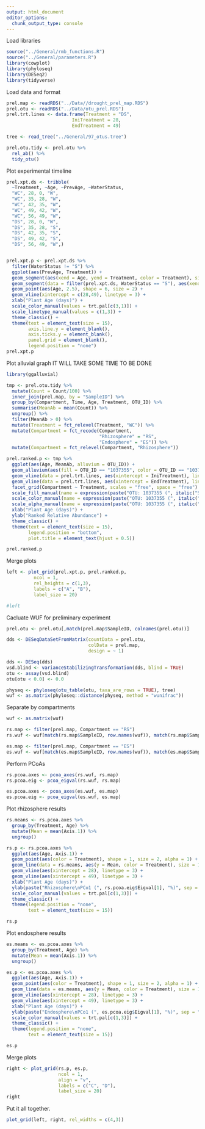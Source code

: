 ---
output: html_document
editor_options: 
  chunk_output_type: console
---

Load libraries


```{r}
source("../General/rmb_functions.R")
source("../General/parameters.R")
library(cowplot)
library(phyloseq)
library(DESeq2)
library(tidyverse)

```

Load data and format

```{r}

prel.map <- readRDS("../Data//drought_prel_map.RDS")
prel.otu <- readRDS("../Data/otu_prel.RDS")
prel.trt.lines <- data.frame(Treatment = "DS",
                        IniTreatment = 28,
                        EndTreatment = 49)

tree <- read_tree("../General/97_otus.tree")

prel.otu.tidy <- prel.otu %>% 
  rel_ab() %>% 
  tidy_otu()
```

Plot experimental timeline
```{r}
prel.xpt.ds <- tribble(
  ~Treatment, ~Age, ~PrevAge, ~WaterStatus,
  "WC", 28, 0, "W",
  "WC", 35, 28, "W",
  "WC", 42, 35, "W",
  "WC", 49, 42, "W",
  "WC", 56, 49, "W",
  "DS", 28, 0, "W",
  "DS", 35, 28, "S",
  "DS", 42, 35, "S",
  "DS", 49, 42, "S",
  "DS", 56, 49, "W",)


prel.xpt.p <- prel.xpt.ds %>% 
  filter(WaterStatus != "S") %>% 
  ggplot(aes(PrevAge, Treatment)) +
  geom_segment(aes(xend = Age, yend = Treatment, color = Treatment), size = 3, linetype = 1) +
  geom_segment(data = filter(prel.xpt.ds, WaterStatus == "S"), aes(xend = Age, yend = Treatment, color = Treatment), linetype = 2) +
  geom_point(aes(Age, 2.5), shape = 6, size = 2) +
  geom_vline(xintercept = c(28,49), linetype = 3) +
  xlab("Plant Age (days)") +
  scale_color_manual(values = trt.pal[c(3,1)]) +
  scale_linetype_manual(values = c(1,3)) +
  theme_classic() +
  theme(text = element_text(size = 15),
        axis.line.y = element_blank(),
        axis.ticks.y = element_blank(),
        panel.grid = element_blank(),
        legend.position = "none")
prel.xpt.p
```

Plot alluvial graph 
IT WILL TAKE SOME TIME TO BE DONE


```{r}
library(ggalluvial)

tmp <- prel.otu.tidy %>% 
  mutate(Count = Count/100) %>% 
  inner_join(prel.map, by = "SampleID") %>% 
  group_by(Compartment, Time, Age, Treatment, OTU_ID) %>% 
  summarise(MeanAb = mean(Count)) %>% 
  ungroup() %>% 
  filter(MeanAb > 0) %>% 
  mutate(Treatment = fct_relevel(Treatment, "WC")) %>% 
  mutate(Compartment = fct_recode(Compartment,
                                  "Rhizosphere" = "RS",
                                  "Endosphere" = "ES")) %>% 
  mutate(Compartment = fct_relevel(Compartment, "Rhizosphere"))

prel.ranked.p <- tmp %>% 
  ggplot(aes(Age, MeanAb, alluvium = OTU_ID)) +
  geom_alluvium(aes(fill = OTU_ID == "1037355", color = OTU_ID == "1037355", alpha = OTU_ID == "1037355"), decreasing = F, size = 0.25) +
  geom_vline(data = prel.trt.lines, aes(xintercept = IniTreatment), linetype = 3) +
  geom_vline(data = prel.trt.lines, aes(xintercept = EndTreatment), linetype = 3) +
  facet_grid(Compartment ~ Treatment, scales = "free", space = "free") +
  scale_fill_manual(name = expression(paste("OTU: 1037355 (", italic("Streptomyces "), "sp.)", sep = "")), values = c("white", phy.pal[3])) + 
  scale_color_manual(name = expression(paste("OTU: 1037355 (", italic("Streptomyces "), "sp.)", sep = "")), values = c("gray50", "black")) + 
  scale_alpha_manual(name = expression(paste("OTU: 1037355 (", italic("Streptomyces "), "sp.)", sep = "")), values = c(0.5, 1)) +
  xlab("Plant Age (days)") +
  ylab("Ranked Relative Abundance") +
  theme_classic() +
  theme(text = element_text(size = 15),
        legend.position = "bottom",
        plot.title = element_text(hjust = 0.5))

prel.ranked.p
```

Merge plots
```{r}
left <- plot_grid(prel.xpt.p, prel.ranked.p,
          ncol = 1,
          rel_heights = c(1,3),
          labels = c("A", "B"),
          label_size = 20)

#left
```

Cacluate WUF for preliminary experiment

```{r}
prel.otu <- prel.otu[,match(prel.map$SampleID, colnames(prel.otu))]

dds <- DESeqDataSetFromMatrix(countData = prel.otu,
                              colData = prel.map,
                              design = ~ 1)

dds <- DESeq(dds)
vsd.blind <- varianceStabilizingTransformation(dds, blind = TRUE)
otu <- assay(vsd.blind)
otu[otu < 0.0] <- 0.0

physeq <- phyloseq(otu_table(otu, taxa_are_rows = TRUE), tree)
wuf <- as.matrix(phyloseq::distance(physeq, method = "wunifrac"))
```

Separate by compartments
```{r}
wuf <- as.matrix(wuf)

rs.map <- filter(prel.map, Compartment == "RS")
rs.wuf <- wuf[match(rs.map$SampleID, row.names(wuf)), match(rs.map$SampleID, colnames(wuf))]

es.map <- filter(prel.map, Compartment == "ES")
es.wuf <- wuf[match(es.map$SampleID, row.names(wuf)), match(es.map$SampleID, colnames(wuf))]

```

Perform PCoAs
```{r}
rs.pcoa.axes <- pcoa_axes(rs.wuf, rs.map)
rs.pcoa.eig <- pcoa_eigval(rs.wuf, rs.map)

es.pcoa.axes <- pcoa_axes(es.wuf, es.map)
es.pcoa.eig <- pcoa_eigval(es.wuf, es.map)
```

Plot rhizosphere results
```{r}
rs.means <- rs.pcoa.axes %>% 
  group_by(Treatment, Age) %>% 
  mutate(Mean = mean(Axis.1)) %>% 
  ungroup()

rs.p <- rs.pcoa.axes %>% 
  ggplot(aes(Age, Axis.1)) +
  geom_point(aes(color = Treatment), shape = 1, size = 2, alpha = 1) +
  geom_line(data = rs.means, aes(y = Mean, color = Treatment), size = 1) +
  geom_vline(aes(xintercept = 28), linetype = 3) +
  geom_vline(aes(xintercept = 49), linetype = 3) +
  xlab("Plant Age (days)") +
  ylab(paste("Rhizosphere\nPCo1 (", rs.pcoa.eig$Eigval[1], "%)", sep = "")) +
  scale_color_manual(values = trt.pal[c(1,3)]) +
  theme_classic() +
  theme(legend.position = "none",
        text = element_text(size = 15))

rs.p
```

Plot endosphere results
```{r}
es.means <- es.pcoa.axes %>% 
  group_by(Treatment, Age) %>% 
  mutate(Mean = mean(Axis.1)) %>% 
  ungroup()

es.p <- es.pcoa.axes %>% 
  ggplot(aes(Age, Axis.1)) +
  geom_point(aes(color = Treatment), shape = 1, size = 2, alpha = 1) +
  geom_line(data = es.means, aes(y = Mean, color = Treatment), size = 1) +
  geom_vline(aes(xintercept = 28), linetype = 3) +
  geom_vline(aes(xintercept = 49), linetype = 3) +
  xlab("Plant Age (days)") +
  ylab(paste("Endosphere\nPCo1 (", es.pcoa.eig$Eigval[1], "%)", sep = "")) +
  scale_color_manual(values = trt.pal[c(1,3)]) +
  theme_classic() +
  theme(legend.position = "none",
        text = element_text(size = 15))

es.p
```

Merge plots
```{r}
right <- plot_grid(rs.p, es.p,
                   ncol = 1,
                   align = "v",
                   labels = c("C", "D"),
                   label_size = 20)
right
```

Put it all together. 
```{r}
plot_grid(left, right, rel_widths = c(4,3))
```

